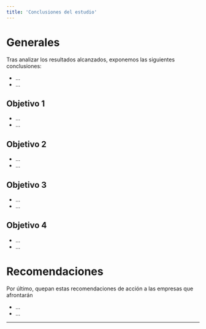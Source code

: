 ```yaml
---
title: 'Conclusiones del estudio'
---
```


# Generales

Tras analizar los resultados alcanzados, exponemos las siguientes conclusiones:

* ...
* ...

## Objetivo 1

* ...
* ...

## Objetivo 2

* ...
* ...

## Objetivo 3

* ...
* ...

## Objetivo 4

* ...
* ...

# Recomendaciones

Por último, quepan estas recomendaciones de acción a las empresas que afrontarán 

* ...
* ...

---

